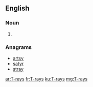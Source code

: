==English==

===Noun===
{{head|en|plural}}

# {{plural of|T-ray|lang=en}}

===Anagrams===
* [[artsy#English|artsy]]
* [[satyr#English|satyr]]
* [[stray#English|stray]]

[[ar:T-rays]]
[[fr:T-rays]]
[[ku:T-rays]]
[[mg:T-rays]]
